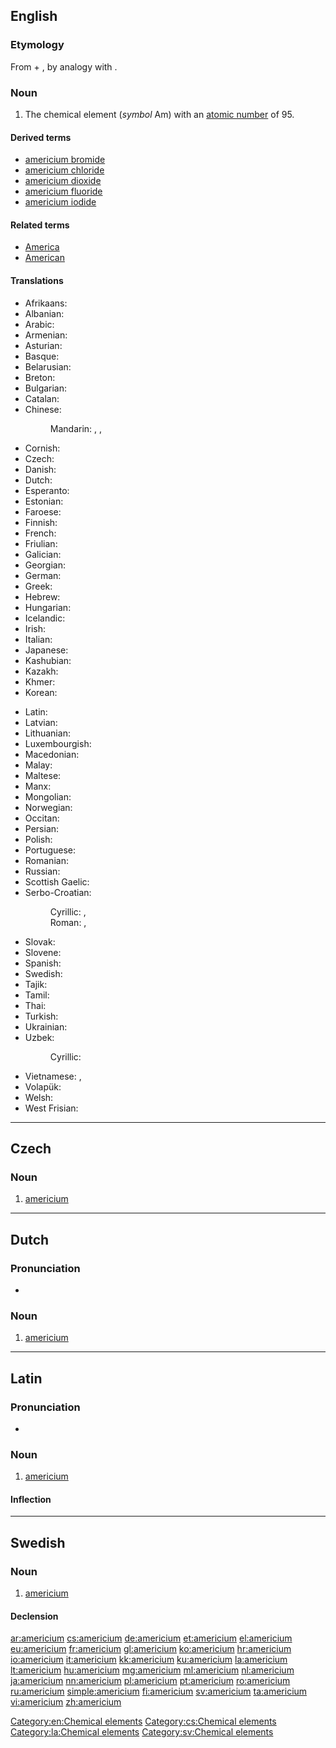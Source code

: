 {{also|Americium}}
==English==
{{elements|Am|plutonium|Pu|curium|Cm}}

===Etymology===
From {{m|en|America|Americ(as)}} + {{m|en|-ium}}, by analogy with {{m|en|europium}}.

===Noun===
{{en-noun|-}}
{{wikipedia}}

# The chemical element (''symbol'' Am) with an [[atomic number]] of 95.

====Derived terms====
* [[americium bromide]]
* [[americium chloride]]
* [[americium dioxide]]
* [[americium fluoride]]
* [[americium iodide]]

====Related terms====
* [[America]]
* [[American]]

====Translations====
{{trans-top|chemical element with atomic number 95}}
* Afrikaans: {{t|af|americium}}
* Albanian: {{t|sq|americ}}
* Arabic: {{t|ar|أَمْرِيكِيُوم|m|tr=ʾamrīkiyum}}
* Armenian: {{t|hy|ամերիցիում}}
* Asturian: {{t|ast|americiu|m}}
* Basque: {{t|eu|amerizioa}}
* Belarusian: {{t|be|амерыцый|m}}
* Breton: {{t|br|amerikiom}}
* Bulgarian: {{t|bg|америций|m}}
* Catalan: {{t+|ca|americi}}
* Chinese:
*: Mandarin: {{t+|cmn|鎇}}, {{t+|cmn|镅|tr=méi}}, {{t+|cmn|鋂|tr=méi}} {{qualifier|Taiwan}}
* Cornish: {{t|kw|amerycanyum}}
* Czech: {{t+|cs|americium|n}}
* Danish: {{t|da|americium}}
* Dutch: {{t+|nl|americium|n}}
* Esperanto: {{t|eo|americio}}
* Estonian: {{t|et|ameriitsium}}
* Faroese: {{t|fo|americium}}
* Finnish: {{t+|fi|amerikium}}
* French: {{t+|fr|américium|m}}
* Friulian: {{t|fur|americi}}
* Galician: {{t+|gl|americio}}
* Georgian: {{t|ka|ამერიციუმი}}
* German: {{t+|de|Americium|n}}
* Greek: {{t+|el|αμερίκιο|n}}
* Hebrew: {{t+|he|אמריציום|tr=amerítsiyum}}
* Hungarian: {{t+|hu|amerícium}}
* Icelandic: {{t+|is|ameríkín}}
* Irish: {{t|ga|aimeiriciam}}
* Italian: {{t+|it|americio|m}}
* Japanese: {{t+|ja|アメリシウム|tr=amerishiumu}}
* Kashubian: {{t|csb|amerik}}
* Kazakh: {{t|kk|америций}}
* Khmer: {{t|km|អាមេរិស្យូម|tr=aameirisyuum}}
* Korean: {{t+|ko|아메리슘|tr=amerisyum}}
{{trans-mid}}
* Latin: {{t+|la|americium|n}}
* Latvian: {{t|lv|amerīcijs}}
* Lithuanian: {{t+|lt|americis}}
* Luxembourgish: {{t|lb|Amerizium}}
* Macedonian: {{t|mk|америциум|m}}
* Malay: {{t|ms|amerisium}}
* Maltese: {{t|mt|amerizjum}}
* Manx: {{t|gv|americium}}
* Mongolian: {{t|mn|америци}}
* Norwegian: {{t|no|americium}}
* Occitan: {{t|oc|americi}}
* Persian: {{t|fa|آمریکیوم|tr=âmerikiyom|sc=fa-Arab}}
* Polish: {{t+|pl|ameryk|m}}
* Portuguese: {{t+|pt|amerício|m}}
* Romanian: {{t+|ro|americiu|n}}
* Russian: {{t+|ru|амери́ций|m}}
* Scottish Gaelic: {{t|gd|aimeiriciam}}
* Serbo-Croatian:
*: Cyrillic: {{t|sh|америциjум|m|sc=Cyrl}}, {{t|sh|америциj|m|sc=Cyrl}}
*: Roman: {{t|sh|americijum|m}}, {{t+|sh|americij|m}}
* Slovak: {{t|sk|americium|n}}
* Slovene: {{t+|sl|americij|m}}
* Spanish: {{t+|es|americio|m}}
* Swedish: {{t+|sv|americium|n}}
* Tajik: {{t|tg|америций}}
* Tamil: {{t|ta|அமெரிகியம்}}
* Thai: {{t|th|อะเมริเซียม|tr=àmērísiam}}
* Turkish: {{t+|tr|amerikyum}}
* Ukrainian: {{t|uk|америцiй|m}}
* Uzbek: {{t|uz|ameritsiy}}
*: Cyrillic: {{t|uz|америций|sc=Cyrl}}
* Vietnamese: {{t|vi|Amerixi}}, {{t+|vi|Ameriđi}}
* Volapük: {{t|vo|lamerikin}}
* Welsh: {{t|cy|americiwm}}
* West Frisian: {{t|fy|americium}}
{{trans-bottom}}

[[Category:en:Chemical elements]]

----

==Czech==

===Noun===
{{cs-noun|g=n}}

# [[#English|americium]] {{gloss|the chemical element with an atomic number of 95}}

[[Category:cs:Chemical elements]]

----

==Dutch==
{{wikipedia|lang=nl}}
{{elements|Am|plutonium|Pu|curium|Cm|lang=nl}}

===Pronunciation===
* {{audio|Nl-americium.ogg|Audio|lang=nl}}

===Noun===
{{nl-noun|n|-|-}}

# [[#English|americium]]

----

==Latin==
{{wikipedia|lang=la}}

===Pronunciation===
* {{la-pronunc|americium}}

===Noun===
{{la-noun|americium||americiī|n|second}}

# [[#English|americium]]

====Inflection====
{{la-decl-2nd-N|americi}}

[[Category:la:Chemical elements]]

----

==Swedish==
{{wikipedia|lang=sv}}

===Noun===
{{sv-noun|n}}

# [[#English|americium]]

====Declension====
{{sv-noun-unc-irreg-n|2=americiumet}}

[[Category:sv:Chemical elements]]

[[ar:americium]]
[[cs:americium]]
[[de:americium]]
[[et:americium]]
[[el:americium]]
[[eu:americium]]
[[fr:americium]]
[[gl:americium]]
[[ko:americium]]
[[hr:americium]]
[[io:americium]]
[[it:americium]]
[[kk:americium]]
[[ku:americium]]
[[la:americium]]
[[lt:americium]]
[[hu:americium]]
[[mg:americium]]
[[ml:americium]]
[[nl:americium]]
[[ja:americium]]
[[nn:americium]]
[[pl:americium]]
[[pt:americium]]
[[ro:americium]]
[[ru:americium]]
[[simple:americium]]
[[fi:americium]]
[[sv:americium]]
[[ta:americium]]
[[vi:americium]]
[[zh:americium]]